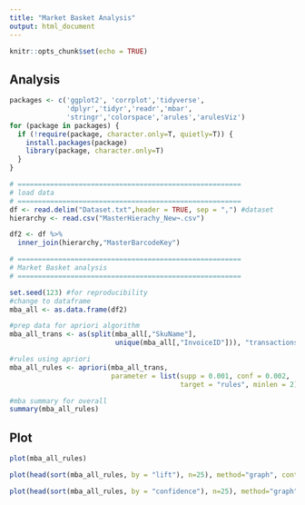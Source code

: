 ```yaml
---
title: "Market Basket Analysis"
output: html_document
---
```


```r
knitr::opts_chunk$set(echo = TRUE)
```



## Analysis



```r
packages <- c('ggplot2', 'corrplot','tidyverse',
              'dplyr','tidyr','readr','mbar',
              'stringr','colorspace','arules','arulesViz')
for (package in packages) {
  if (!require(package, character.only=T, quietly=T)) {
    install.packages(package)
    library(package, character.only=T)
  }
}

# =======================================================
# load data
# =======================================================
df <- read.delim("Dataset.txt",header = TRUE, sep = ",") #dataset
hierarchy <- read.csv("MasterHierachy_New¬.csv")

df2 <- df %>%
  inner_join(hierarchy,"MasterBarcodeKey")

# =======================================================
# Market Basket analysis
# =======================================================

set.seed(123) #for reproducibility
#change to dataframe
mba_all <- as.data.frame(df2)

#prep data for apriori algorithm
mba_all_trans <- as(split(mba_all[,"SkuName"], 
                          unique(mba_all[,"InvoiceID"])), "transactions")

#rules using apriori
mba_all_rules <- apriori(mba_all_trans, 
                         parameter = list(supp = 0.001, conf = 0.002,
                                          target = "rules", minlen = 2))

#mba summary for overall
summary(mba_all_rules)
```

## Plot

```r
plot(mba_all_rules)
```
```r
plot(head(sort(mba_all_rules, by = "lift"), n=25), method="graph", control=list(cex=.8))
```

```r
plot(head(sort(mba_all_rules, by = "confidence"), n=25), method="graph", control=list(cex=.8))
```


